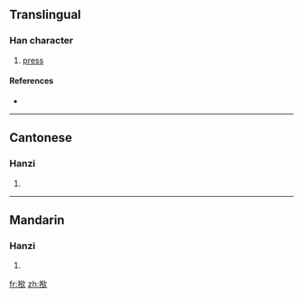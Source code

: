 {{also|撳}}
==Translingual==

===Han character===
{{Han char|rn=64|rad=手|as=09|sn=12|four=|canj=手金弓人 (QCNO), X手金弓人 (XQCNO)}}

# [[press]]

====References====
* {{Han ref|kx=0445.341|hdz=31918.040|uh=63FF|ud=25599}}

----

==Cantonese==

===Hanzi===
{{yue-hanzi|jyut=gam<sup>6</sup>|y=gam<sup>6</sup>|tra=撳}}

# {{defn|Cantonese|sort=手09}}

----

==Mandarin==

===Hanzi===
{{cmn-hanzi|tra=撳|pin=[[qìn]] ([[qin4]])|wg=ch'in<sup>4</sup>}}

# {{defn|Mandarin|sort=手09}}

[[fr:揿]]
[[zh:揿]]